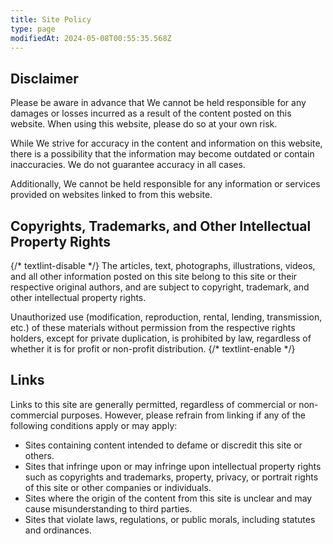 ```yaml
---
title: Site Policy
type: page
modifiedAt: 2024-05-08T00:55:35.568Z
---
```


## Disclaimer

Please be aware in advance that We cannot be held responsible for any damages or losses incurred as a result of the content posted on this website. When using this website, please do so at your own risk.

While We strive for accuracy in the content and information on this website, there is a possibility that the information may become outdated or contain inaccuracies. We do not guarantee accuracy in all cases.

Additionally, We cannot be held responsible for any information or services provided on websites linked to from this website.

## Copyrights, Trademarks, and Other Intellectual Property Rights

{/* textlint-disable */}
The articles, text, photographs, illustrations, videos, and all other information posted on this site belong to this site or their respective original authors, and are subject to copyright, trademark, and other intellectual property rights.

Unauthorized use (modification, reproduction, rental, lending, transmission, etc.) of these materials without permission from the respective rights holders, except for private duplication, is prohibited by law, regardless of whether it is for profit or non-profit distribution.
{/* textlint-enable */}

## Links

Links to this site are generally permitted, regardless of commercial or non-commercial purposes. However, please refrain from linking if any of the following conditions apply or may apply:

- Sites containing content intended to defame or discredit this site or others.
- Sites that infringe upon or may infringe upon intellectual property rights such as copyrights and trademarks, property, privacy, or portrait rights of this site or other companies or individuals.
- Sites where the origin of the content from this site is unclear and may cause misunderstanding to third parties.
- Sites that violate laws, regulations, or public morals, including statutes and ordinances.
